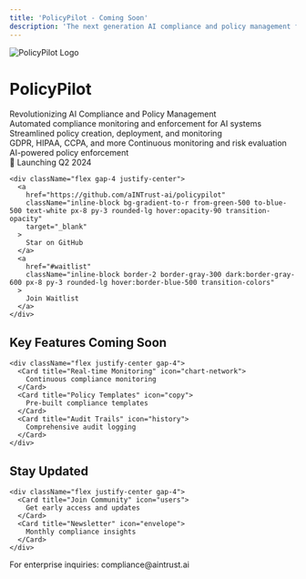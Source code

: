 ```yaml
---
title: 'PolicyPilot - Coming Soon'
description: 'The next generation AI compliance and policy management framework'
---
```


<div className="flex flex-col items-center justify-center min-h-screen text-center py-20">
  <img
    className="w-64 h-64 mb-8"
    src="/images/policypilot-logo.png"
    alt="PolicyPilot Logo"
  />

  <h1 className="text-5xl font-bold mb-4">
    PolicyPilot
  </h1>

  <div className="text-xl mb-8 text-gray-600 dark:text-gray-400">
    Revolutionizing AI Compliance and Policy Management
  </div>

  <div className="w-16 h-1 bg-gradient-to-r from-green-500 to-blue-500 mb-8"></div>

  <div className="max-w-2xl mx-auto mb-12">
    <CardGroup cols={2}>
      <Card title="AI Compliance Made Easy" icon="shield-check">
        Automated compliance monitoring and enforcement for AI systems
      </Card>
      <Card title="Policy Management" icon="file-contract">
        Streamlined policy creation, deployment, and monitoring
      </Card>
    </CardGroup>
  </div>

  <div className="max-w-3xl mx-auto mb-12">
    <CardGroup cols={3}>
      <Card title="Regulatory Compliance" icon="balance-scale">
        GDPR, HIPAA, CCPA, and more
      </Card>
      <Card title="Risk Assessment" icon="chart-line">
        Continuous monitoring and risk evaluation
      </Card>
      <Card title="Policy Automation" icon="robot">
        AI-powered policy enforcement
      </Card>
    </CardGroup>
  </div>

  <div className="space-y-6">
    <div className="text-lg font-semibold">
      🚀 Launching Q2 2024
    </div>

    <div className="flex gap-4 justify-center">
      <a 
        href="https://github.com/aINTrust-ai/policypilot"
        className="inline-block bg-gradient-to-r from-green-500 to-blue-500 text-white px-8 py-3 rounded-lg hover:opacity-90 transition-opacity"
        target="_blank"
      >
        Star on GitHub
      </a>
      <a 
        href="#waitlist"
        className="inline-block border-2 border-gray-300 dark:border-gray-600 px-8 py-3 rounded-lg hover:border-blue-500 transition-colors"
      >
        Join Waitlist
      </a>
    </div>
  </div>

  <div className="mt-16">
    <h2 className="text-2xl font-bold mb-4">Key Features Coming Soon</h2>
    
    <div className="flex justify-center gap-4">
      <Card title="Real-time Monitoring" icon="chart-network">
        Continuous compliance monitoring
      </Card>
      <Card title="Policy Templates" icon="copy">
        Pre-built compliance templates
      </Card>
      <Card title="Audit Trails" icon="history">
        Comprehensive audit logging
      </Card>
    </div>
  </div>

  <div className="mt-16">
    <h2 className="text-2xl font-bold mb-4">Stay Updated</h2>
    
    <div className="flex justify-center gap-4">
      <Card title="Join Community" icon="users">
        Get early access and updates
      </Card>
      <Card title="Newsletter" icon="envelope">
        Monthly compliance insights
      </Card>
    </div>
  </div>

  <div className="mt-16 text-sm text-gray-500">
    <p>For enterprise inquiries: compliance@aintrust.ai</p>
  </div>
</div>

<style>
{`
  .gradient-text {
    background: linear-gradient(to right, #22c55e, #3b82f6);
    -webkit-background-clip: text;
    -webkit-text-fill-color: transparent;
  }
`}
</style>

